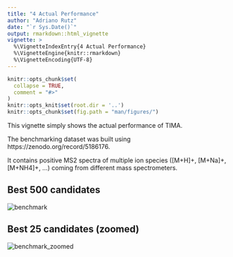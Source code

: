 ```yaml
---
title: "4 Actual Performance"
author: "Adriano Rutz"
date: "`r Sys.Date()`"
output: rmarkdown::html_vignette
vignette: >
  %\VignetteIndexEntry{4 Actual Performance}
  %\VignetteEngine{knitr::rmarkdown}
  %\VignetteEncoding{UTF-8}
---
```


```r
knitr::opts_chunk$set(
  collapse = TRUE,
  comment = "#>"
)
knitr::opts_knit$set(root.dir = '..')
knitr::opts_chunk$set(fig.path = "man/figures/")
```

This vignette simply shows the actual performance of TIMA.

The benchmarking dataset was built using https://zenodo.org/record/5186176.

It contains positive MS2 spectra of multiple ion species ([M+H]+, [M+Na]+, [M+NH4]+, ...) coming from different mass spectrometers.

## Best 500 candidates
![benchmark](man/figures/benchmark_full.svg)\

## Best 25 candidates (zoomed)
![benchmark_zoomed](man/figures/benchmark_zoomed.svg)\

